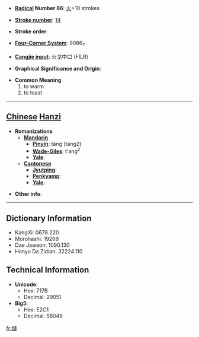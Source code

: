 * '''[[Wiktionary:Chinese radical index| Radical]] Number 86''': [[Wiktionary:Chinese radical index 火|火]]+10 strokes

* '''[[Wiktionary:Chinese total strokes index|Stroke number]]''': [[Wiktionary:Chinese total strokes index 14|14]]

* '''Stroke order''': 

* '''[[Wiktionary:Chinese four corner index|Four-Corner System]]''': 9086<sub>7</sub>

* '''[[Wiktionary:Chinese Cangjie index|Cangjie input]]''': 火戈中口 (FILR)

* '''Graphical Significance and Origin''': 

* '''Common Meaning'''
*#to warm
*# to toast


----

== [[Chinese]] [[Hanzi]] ==

* '''Romanizations'''
** '''[[Mandarin]]'''
*** '''[[Pinyin]]''': táng (tang2)
*** '''[[Wade-Giles]]''': t'ang<sup>2</sup>
*** '''[[Yale]]''': 
** '''[[Cantonese]]'''
*** '''[[Jyutping]]''':
*** '''[[Penkyamp]]''': 
*** '''[[Yale]]''': 

* '''Other info''': 

----

== Dictionary Information ==

* KangXi: 0678.220
* Morohashi: 19269
* Dae Jaweon: 1090.130
* Hanyu Da Zidian: 32224.110

== Technical Information ==

* '''Unicode''':
** Hex: 717B
** Decimal: 29051
* '''Big5''':
** Hex: E2C1
** Decimal: 58049

[[fr:煻]]